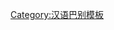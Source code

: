 {{User language-3|zh-mandarin|該用戶能以'''[[:Category:zh-mandarin-3 使用者|熟練]]'''的'''[[:Category:zh-mandarin 使用者|現代標準漢語]]'''進行交流。|現代標準漢語|12|9}}
<noinclude>
{{babel-lang|現代標準漢|zh-mandarin}}
[[Category:汉语巴别模板]]
</noinclude>